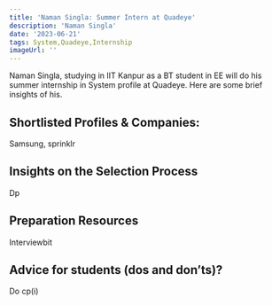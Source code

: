 ---
title: 'Naman Singla: Summer Intern at Quadeye'
description: 'Naman Singla'
date: '2023-06-21'
tags: System,Quadeye,Internship
imageUrl: ''
---

Naman Singla, studying in IIT Kanpur as a BT student in EE will do
his summer internship in System profile at Quadeye. Here are some brief
insights of his.

## Shortlisted Profiles & Companies:
Samsung, sprinklr

## Insights on the Selection Process
Dp

##  Preparation Resources
Interviewbit

## Advice for students (dos and don’ts)? 
Do cp(i)

